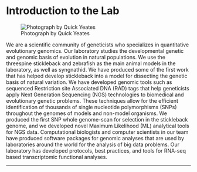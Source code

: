 # Introduction to the Lab

![Photograph by Quick Yeates](images/beaker_logo.jpg)

We are a scientific community of geneticists who specializes in quantitative evolutionary genomics. Our laboratory studies the developmental genetic and genomic basis of evolution in natural populations. We use the threespine stickleback and zebrafish as the main animal models in the laboratory, as well as syngnathid. We have produced some of the first work that has helped develop stickleback into a model for dissecting the genetic basis of natural variation. We have developed genomic tools such as sequenced Restriction site Associated DNA (RAD) tags that help geneticists apply Next Generation Sequencing (NGS) technologies to biomedical and evolutionary genetic problems. These techniques allow for the efficient identification of thousands of single nucleotide polymorphisms (SNPs) throughout the genomes of models and non-model organisms. We produced the first SNP whole genome-scan for selection in the stickleback genome, and we developed novel Maximum Likelihood (ML) analytical tools for NGS data. Computational biologists and computer scientists in our team have produced software packages for genomic analyses that are used by laboratories around the world for the analysis of big data problems. Our laboratory has developed protocols, best practices, and tools for RNA-seq based transcriptomic functional analyses.

_____________
